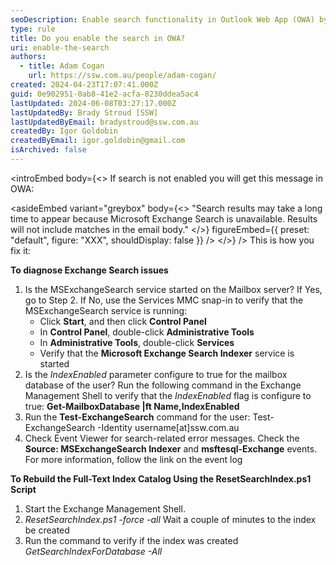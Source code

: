 ```yaml
---
seoDescription: Enable search functionality in Outlook Web App (OWA) by ensuring Microsoft Exchange Search service is running and configuring the IndexEnabled parameter for the mailbox database.
type: rule
title: Do you enable the search in OWA?
uri: enable-the-search
authors:
  - title: Adam Cogan
    url: https://ssw.com.au/people/adam-cogan/
created: 2024-04-23T17:07:41.000Z
guid: 0e902951-0ab8-41e2-acfa-8230ddea5ac4
lastUpdated: 2024-06-08T03:27:17.000Z
lastUpdatedBy: Brady Stroud [SSW]
lastUpdatedByEmail: bradystroud@ssw.com.au
createdBy: Igor Goldobin
createdByEmail: igor.goldobin@gmail.com
isArchived: false
---
```


<introEmbed
  body={<>
If search is not enabled you will get this message in OWA:

<asideEmbed
  variant="greybox"
  body={<>
    "Search results may take a long time to appear because Microsoft Exchange Search is unavailable. Results will not include matches in the email body."
  </>}
  figureEmbed={{
    preset: "default",
    figure: "XXX",
    shouldDisplay: false
  }}
/>
  </>}
/>
This is how you fix it:

**To diagnose Exchange Search issues**

1. Is the MSExchangeSearch service started on the Mailbox server? If Yes, go to Step 2. If No, use the Services MMC snap-in to verify that the MSExchangeSearch service is running:
   - Click **Start**, and then click **Control Panel**
   - In **Control Panel**, double-click **Administrative Tools**
   - In **Administrative Tools**, double-click **Services**
   - Verify that the **Microsoft Exchange Search Indexer** service is started
2. Is the _IndexEnabled_ parameter configure to true for the mailbox database of the user? Run the following command in the Exchange Management Shell to verify that the _IndexEnabled_ flag is configure to true: **Get-MailboxDatabase |ft Name,IndexEnabled**
3. Run the **Test-ExchangeSearch** command for the user: Test-ExchangeSearch -Identity username[at]ssw.com.au
4. Check Event Viewer for search-related error messages. Check the **Source: MSExchangeSearch Indexer** and **msftesql-Exchange** events. For more information, follow the link on the event log

**To Rebuild the Full-Text Index Catalog Using the ResetSearchIndex.ps1 Script**

1. Start the Exchange Management Shell.
2. _ResetSearchIndex.ps1 -force -all_
   Wait a couple of minutes to the index be created
3. Run the command to verify if the index was created
   _GetSearchIndexForDatabase -All_
